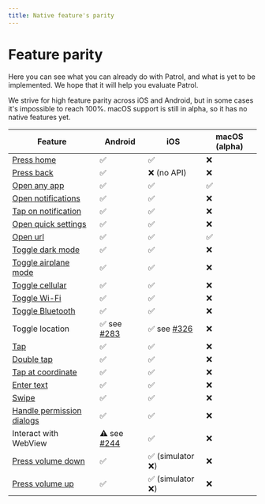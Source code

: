 ```yaml
---
title: Native feature's parity
---
```


# Feature parity

Here you can see what you can already do with Patrol, and what is yet to be
implemented. We hope that it will help you evaluate Patrol.

We strive for high feature parity across iOS and Android, but in some cases it's
impossible to reach 100%. macOS support is still in alpha, so it has no native features yet.

| **Feature**                 | **Android**    | **iOS**            | **macOS (alpha)** |
| --------------------------- | -------------- | ------------------ | ----------------- |
| [Press home]                | ✅             | ✅                 | ❌                |
| [Press back]                | ✅             | ❌ (no API)        | ❌                |
| [Open any app]              | ✅             | ✅                 | ✅                |
| [Open notifications]        | ✅             | ✅                 | ❌                |
| [Tap on notification]       | ✅             | ✅                 | ❌                |
| [Open quick settings]       | ✅             | ✅                 | ❌                |
| [Open url]                  | ✅             | ✅                 | ✅                |
| [Toggle dark mode]          | ✅             | ✅                 | ❌                |
| [Toggle airplane mode]      | ✅             | ✅                 | ❌                |
| [Toggle cellular]           | ✅             | ✅                 | ❌                |
| [Toggle Wi-Fi]              | ✅             | ✅                 | ❌                |
| [Toggle Bluetooth]          | ✅             | ✅                 | ❌                |
| Toggle location             | ✅ see [#283]  | ✅ see [#326]      | ❌                |
| [Tap]                       | ✅             | ✅                 | ❌                |
| [Double tap]                | ✅             | ✅                 | ❌                |
| [Tap at coordinate]         | ✅             | ✅                 | ❌                |
| [Enter text]                | ✅             | ✅                 | ❌                |
| [Swipe]                     | ✅             | ✅                 | ❌                |
| [Handle permission dialogs] | ✅             | ✅                 | ❌                |
| Interact with WebView       | ⚠️ see [#244]   | ✅                 | ❌                |
| [Press volume down]         | ✅             | ✅ (simulator ❌)  | ❌                |
| [Press volume up]           | ✅             | ✅ (simulator ❌)  | ❌                |


[#244]: https://github.com/leancodepl/patrol/issues/244
[#283]: https://github.com/leancodepl/patrol/issues/283
[#326]: https://github.com/leancodepl/patrol/issues/326
[press home]: https://pub.dev/documentation/patrol/latest/patrol/NativeAutomator/pressHome.html
[press back]: https://pub.dev/documentation/patrol/latest/patrol/NativeAutomator/pressBack.html
[open any app]: https://pub.dev/documentation/patrol/latest/patrol/NativeAutomator/openApp.html
[open notifications]: https://pub.dev/documentation/patrol/latest/patrol/NativeAutomator/openNotifications.html
[tap on notification]: https://pub.dev/documentation/patrol/latest/patrol/NativeAutomator/tapOnNotificationBySelector.html
[open quick settings]: https://pub.dev/documentation/patrol/latest/patrol/NativeAutomator/openQuickSettings.html
[open url]: https://pub.dev/documentation/patrol/latest/patrol/NativeAutomator/openUrl.html
[toggle dark mode]: https://pub.dev/documentation/patrol/latest/patrol/NativeAutomator/enableDarkMode.html
[toggle airplane mode]: https://pub.dev/documentation/patrol/latest/patrol/NativeAutomator/enableAirplaneMode.html
[toggle cellular]: https://pub.dev/documentation/patrol/latest/patrol/NativeAutomator/enableCellular.html
[toggle wi-fi]: https://pub.dev/documentation/patrol/latest/patrol/NativeAutomator/enableWifi.html
[toggle bluetooth]: https://pub.dev/documentation/patrol/latest/patrol/NativeAutomator/enableBluetooth.html
[tap]: https://pub.dev/documentation/patrol/latest/patrol/NativeAutomator/tap.html
[double tap]: https://pub.dev/documentation/patrol/latest/patrol/NativeAutomator/doubleTap.html
[tap at coordinate]: https://pub.dev/documentation/patrol/latest/patrol/NativeAutomator/tapAt.html
[enter text]: https://pub.dev/documentation/patrol/latest/patrol/NativeAutomator/enterText.html
[swipe]: https://pub.dev/documentation/patrol/latest/patrol/NativeAutomator/swipe.html
[handle permission dialogs]: https://pub.dev/documentation/patrol/latest/patrol/NativeAutomator/grantPermissionWhenInUse.html
[press volume down]: https://pub.dev/documentation/patrol/latest/patrol/NativeAutomator/pressVolumeDown.html
[press volume up]: https://pub.dev/documentation/patrol/latest/patrol/NativeAutomator/pressVolumeUp.html
